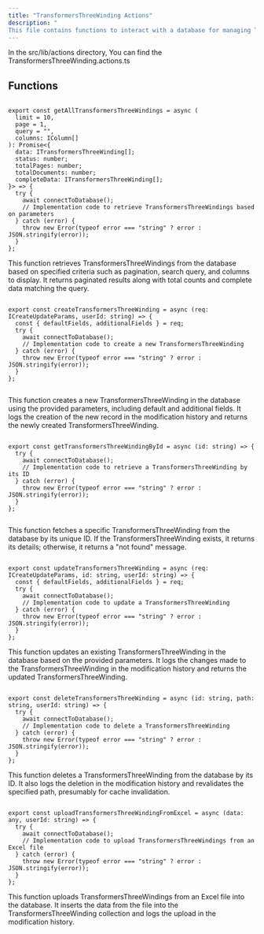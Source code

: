 ```yaml
---
title: "TransformersThreeWinding Actions"
description: "
This file contains functions to interact with a database for managing TransformersThreeWindings. It provides functionalities such as retrieving TransformersThreeWindings with pagination and search, creating, updating, and deleting individual TransformersThreeWindings, as well as uploading data from Excel files. Additionally, it maintains a modification history for tracking changes made to TransformersThreeWindings."
---
```


In the <Highlight>src/lib/actions</Highlight> directory, You can find the <Highlight>TransformersThreeWinding.actions.ts</Highlight>

## Functions

```tsx:getAllTransformersThreeWindings

export const getAllTransformersThreeWindings = async (
  limit = 10,
  page = 1,
  query = "",
  columns: IColumn[]
): Promise<{
  data: ITransformersThreeWinding[];
  status: number;
  totalPages: number;
  totalDocuments: number;
  completeData: ITransformersThreeWinding[];
}> => {
  try {
    await connectToDatabase();
    // Implementation code to retrieve TransformersThreeWindings based on parameters
  } catch (error) {
    throw new Error(typeof error === "string" ? error : JSON.stringify(error));
  }
};

```
This function retrieves TransformersThreeWindings from the database based on specified criteria such as pagination, search query, and columns to display. It returns paginated results along with total counts and complete data matching the query.

```tsx:createTransformersThreeWinding

export const createTransformersThreeWinding = async (req: ICreateUpdateParams, userId: string) => {
  const { defaultFields, additionalFields } = req;
  try {
    await connectToDatabase();
    // Implementation code to create a new TransformersThreeWinding
  } catch (error) {
    throw new Error(typeof error === "string" ? error : JSON.stringify(error));
  }
};
 

```
This function creates a new TransformersThreeWinding in the database using the provided parameters, including default and additional fields. It logs the creation of the new record in the modification history and returns the newly created TransformersThreeWinding.

```tsx:getTransformersThreeWindingById

export const getTransformersThreeWindingById = async (id: string) => {
  try {
    await connectToDatabase();
    // Implementation code to retrieve a TransformersThreeWinding by its ID
  } catch (error) {
    throw new Error(typeof error === "string" ? error : JSON.stringify(error));
  }
};


```
This function fetches a specific TransformersThreeWinding from the database by its unique ID. If the TransformersThreeWinding exists, it returns its details; otherwise, it returns a "not found" message.

```tsx:updateTransformersThreeWinding

export const updateTransformersThreeWinding = async (req: ICreateUpdateParams, id: string, userId: string) => {
  const { defaultFields, additionalFields } = req;
  try {
    await connectToDatabase();
    // Implementation code to update a TransformersThreeWinding
  } catch (error) {
    throw new Error(typeof error === "string" ? error : JSON.stringify(error));
  }
};

```

This function updates an existing TransformersThreeWinding in the database based on the provided parameters. It logs the changes made to the TransformersThreeWinding in the modification history and returns the updated TransformersThreeWinding.

```tsx:deleteTransformersThreeWinding

export const deleteTransformersThreeWinding = async (id: string, path: string, userId: string) => {
  try {
    await connectToDatabase();
    // Implementation code to delete a TransformersThreeWinding
  } catch (error) {
    throw new Error(typeof error === "string" ? error : JSON.stringify(error));
  }
};

```
This function deletes a TransformersThreeWinding from the database by its ID. It also logs the deletion in the modification history and revalidates the specified path, presumably for cache invalidation.

```tsx:uploadTransformersThreeWindingFromExcel

export const uploadTransformersThreeWindingFromExcel = async (data: any, userId: string) => {
  try {
    await connectToDatabase();
    // Implementation code to upload TransformersThreeWindings from an Excel file
  } catch (error) {
    throw new Error(typeof error === "string" ? error : JSON.stringify(error));
  }
};

```
This function uploads TransformersThreeWindings from an Excel file into the database. It inserts the data from the file into the TransformersThreeWinding collection and logs the upload in the modification history.